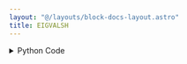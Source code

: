 ```yaml
---
layout: "@/layouts/block-docs-layout.astro"
title: EIGVALSH
---
```



<PythonDocsDisplay docstring={docstring} />

<details>
<summary>Python Code</summary>
```python
from flojoy import flojoy, Matrix, Scalar
import numpy as np
from collections import namedtuple
from typing import Literal

import numpy.linalg


@flojoy
def EIGVALSH(
    default: Matrix,
    UPLO: str = "L",
) -> Matrix | Scalar:
    """The EIGVALSH node is based on a numpy or scipy function.

    The description of that function is as follows:

        Compute the eigenvalues of a complex Hermitian or real symmetric matrix.

    Main difference from eigh: the eigenvectors are not computed.

    Parameters
    ----------
    a : (..., M, M) array_like
        A complex- or real-valued matrix whose eigenvalues are to be computed.
    UPLO : {'L', 'U'}, optional
        Specifies whether the calculation is done with the lower triangular
        part of 'a' ('L', default) or the upper triangular part ('U').
        Irrespective of this value, only the real parts of the diagonal will
        be considered in the computation to preserve the notion of a Hermitian matrix.
        It therefore follows that the imaginary part of the diagonal will always
        be treated as zero.

    Returns
    -------
    DataContainer
        type 'ordered pair', 'scalar', or 'matrix'
    """

    result = numpy.linalg.eigvalsh(
        a=default.m,
        UPLO=UPLO,
    )

    if isinstance(result, np.ndarray):
        result = Matrix(m=result)
    else:
        assert isinstance(
            result, np.number | float | int
        ), f"Expected np.number, float or int for result, got {type(result)}"
        result = Scalar(c=float(result))

    return result

```
[Find this Flojoy Block on GitHub](https://github.com/flojoy-ai/blocks/blob/main/blocks/NUMPY/LINALG/EIGVALSH/EIGVALSH.py)
</details>


## Example
